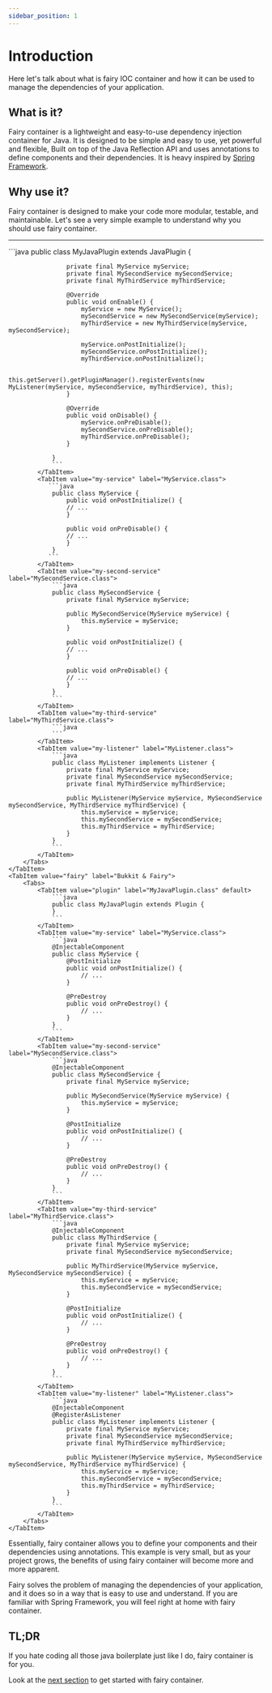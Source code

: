 ```yaml
---
sidebar_position: 1
---
```



# Introduction 
Here let's talk about what is fairy IOC container and how it can be used to manage the dependencies of your application.

## What is it?
Fairy container is a lightweight and easy-to-use dependency injection container for Java. 
It is designed to be simple and easy to use, yet powerful and flexible, 
Built on top of the Java Reflection API and uses annotations to define components and their dependencies.
It is heavy inspired by [Spring Framework](https://spring.io/).

## Why use it?
Fairy container is designed to make your code more modular, testable, and maintainable.
Let's see a very simple example to understand why you should use fairy container.

---

<Tabs>
    <TabItem value="bukkit" label="Bukkit Only" default>
        <Tabs>
            <TabItem value="plugin" label="MyJavaPlugin.class" default>
                ```java
                public class MyJavaPlugin extends JavaPlugin {

                    private final MyService myService;
                    private final MySecondService mySecondService;
                    private final MyThirdService myThirdService;

                    @Override
                    public void onEnable() {
                        myService = new MyService();
                        mySecondService = new MySecondService(myService);
                        myThirdService = new MyThirdService(myService, mySecondService);

                        myService.onPostInitialize();
                        mySecondService.onPostInitialize();
                        myThirdService.onPostInitialize();

                        this.getServer().getPluginManager().registerEvents(new MyListener(myService, mySecondService, myThirdService), this);
                    }

                    @Override
                    public void onDisable() {
                        myService.onPreDisable();
                        mySecondService.onPreDisable();
                        myThirdService.onPreDisable();
                    }

                }
                ```
            </TabItem>
            <TabItem value="my-service" label="MyService.class">
               ```java
                public class MyService {
                    public void onPostInitialize() {
                    // ...
                    }

                    public void onPreDisable() {
                    // ...
                    }
                }
               ```
            </TabItem>
            <TabItem value="my-second-service" label="MySecondService.class">
                ```java
                public class MySecondService {
                    private final MyService myService;

                    public MySecondService(MyService myService) {
                        this.myService = myService;
                    }

                    public void onPostInitialize() {
                    // ...
                    }

                    public void onPreDisable() {
                    // ...
                    }
                }
                ```
            </TabItem>
            <TabItem value="my-third-service" label="MyThirdService.class">
                ```java
                ```
            </TabItem>
            <TabItem value="my-listener" label="MyListener.class">
                ```java
                public class MyListener implements Listener {
                    private final MyService myService;
                    private final MySecondService mySecondService;
                    private final MyThirdService myThirdService;

                    public MyListener(MyService myService, MySecondService mySecondService, MyThirdService myThirdService) {
                        this.myService = myService;
                        this.mySecondService = mySecondService;
                        this.myThirdService = myThirdService;
                    }
                }
                ```
            </TabItem>
        </Tabs>
    </TabItem>
    <TabItem value="fairy" label="Bukkit & Fairy">
        <Tabs>
            <TabItem value="plugin" label="MyJavaPlugin.class" default>
                ```java
                public class MyJavaPlugin extends Plugin {
                }
                ```
            </TabItem>
            <TabItem value="my-service" label="MyService.class">
                ```java
                @InjectableComponent
                public class MyService {
                    @PostInitialize
                    public void onPostInitialize() {
                        // ...
                    }

                    @PreDestroy
                    public void onPreDestroy() {
                        // ...
                    }
                }
                ```
            </TabItem>
            <TabItem value="my-second-service" label="MySecondService.class">
                ```java
                @InjectableComponent
                public class MySecondService {
                    private final MyService myService;

                    public MySecondService(MyService myService) {
                        this.myService = myService;
                    }

                    @PostInitialize
                    public void onPostInitialize() {
                        // ...
                    }

                    @PreDestroy
                    public void onPreDestroy() {
                        // ...
                    }
                }
                ```
            </TabItem>
            <TabItem value="my-third-service" label="MyThirdService.class">
                ```java
                @InjectableComponent
                public class MyThirdService {
                    private final MyService myService;
                    private final MySecondService mySecondService;

                    public MyThirdService(MyService myService, MySecondService mySecondService) {
                        this.myService = myService;
                        this.mySecondService = mySecondService;
                    }

                    @PostInitialize
                    public void onPostInitialize() {
                        // ...
                    }

                    @PreDestroy
                    public void onPreDestroy() {
                        // ...
                    }
                }
                ```
            </TabItem>
            <TabItem value="my-listener" label="MyListener.class">
                ```java
                @InjectableComponent
                @RegisterAsListener
                public class MyListener implements Listener {
                    private final MyService myService;
                    private final MySecondService mySecondService;
                    private final MyThirdService myThirdService;

                    public MyListener(MyService myService, MySecondService mySecondService, MyThirdService myThirdService) {
                        this.myService = myService;
                        this.mySecondService = mySecondService;
                        this.myThirdService = myThirdService;
                    }
                }
                ```
            </TabItem>
        </Tabs>
    </TabItem>
</Tabs>

Essentially, fairy container allows you to define your components and their dependencies using annotations.
This example is very small, but as your project grows, the benefits of using fairy container will become more and more apparent.

Fairy solves the problem of managing the dependencies of your application, and it does so in a way that is easy to use and understand.
If you are familiar with Spring Framework, you will feel right at home with fairy container.

## TL;DR
If you hate coding all those java boilerplate just like I do, fairy container is for you.

Look at the [next section](/container/configuration) to get started with fairy container.